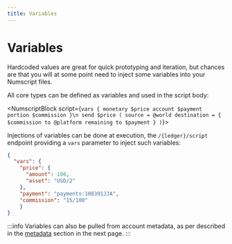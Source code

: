 ```yaml
---
title: Variables
---
```


# Variables
Hardcoded values are great for quick prototyping and iteration, but chances are that you will at some point need to inject some variables into your Numscript files.

All core types can be defined as variables and used in the script body:

<NumscriptBlock script={`vars {
  monetary $price
  account $payment
  portion $commission
}\n
send $price (
  source = @world
  destination = {
    $commission to @platform
    remaining to $payment
  }
)`}></NumscriptBlock>

Injections of variables can be done at execution, the `/{ledger}/script` endpoint providing a `vars` parameter to inject such variables:

```json
{
  "vars": {
    "price": {
      "amount": 100,
      "asset": "USD/2"
  	},
   	"payment": "payments:108391JJA",
    "commission": "15/100"
	}
}
```

:::info
Variables can also be pulled from account metadata, as per described in the [metadata](/ledger/reference/numscript/metadata) section in the next page.
:::